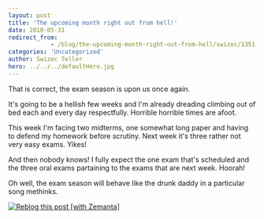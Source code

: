 ```yaml
---
layout: post
title: 'The upcoming month right out from hell!'
date: 2010-05-31
redirect_from: 
            - /blog/the-upcoming-month-right-out-from-hell/swizec/1351
categories: 'Uncategorized'
author: Swizec Teller
hero: ../../../defaultHero.jpg
---
```

That is correct, the exam season is upon us once again.



It's going to be a hellish few weeks and I'm already dreading climbing out of bed each and every day respectfully. Horrible horrible times are afoot.



This week I'm facing two midterms, one somewhat long paper and having to defend my homework before scrutiny. Next week it's three rather not very easy exams. Yikes!



And then nobody knows! I fully expect the one exam that's scheduled and the three oral exams partaining to the exams that are next week. Hoorah!



Oh well, the exam season will behave like the drunk daddy in a particular song methinks.



[![Reblog this post \[with Zemanta\]](http://img.zemanta.com/reblog_e.png?x-id=e95abd04-fee4-4075-9f46-1789f8e79607)](http://reblog.zemanta.com/zemified/e95abd04-fee4-4075-9f46-1789f8e79607/ "Reblog this post \[with Zemanta]")